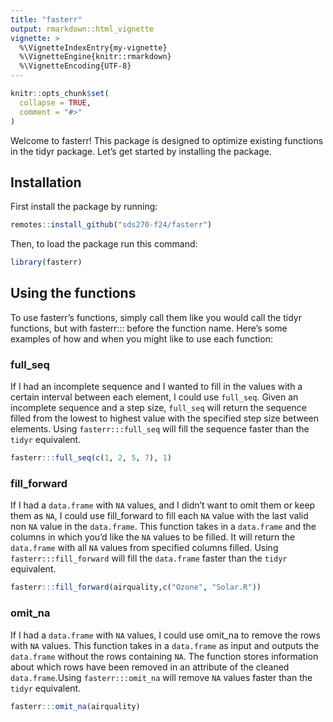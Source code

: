 ```yaml
---
title: "fasterr"
output: rmarkdown::html_vignette
vignette: >
  %\VignetteIndexEntry{my-vignette}
  %\VignetteEngine{knitr::rmarkdown}
  %\VignetteEncoding{UTF-8}
---
```


```r
knitr::opts_chunk$set(
  collapse = TRUE,
  comment = "#>"
)
```

Welcome to fasterr! This package is designed to optimize existing functions in the tidyr package. Let's get started by installing the package.

## Installation

First install the package by running:

```r
remotes::install_github("sds270-f24/fasterr")
```

Then, to load the package run this command:

```r
library(fasterr)
```

## Using the functions

To use fasterr's functions, simply call them like you would call the tidyr functions, but with fasterr::: before the function name. Here's some examples of how and when you might like to use each function:

### full_seq

If I had an incomplete sequence and I wanted to fill in the values with a certain interval between each element, I could use `full_seq`. Given an incomplete sequence and a step size, `full_seq` will return the sequence filled from the lowest to highest value with the specified step size between elements. Using `fasterr:::full_seq` will fill the sequence faster than the `tidyr` equivalent.

```r
fasterr:::full_seq(c(1, 2, 5, 7), 1)
```

### fill_forward

If I had a `data.frame` with `NA` values, and I didn't want to omit them or keep them as `NA`, I could use fill_forward to fill each `NA` value with the last valid non `NA` value in the `data.frame`. This function takes in a `data.frame` and the columns in which you'd like the `NA` values to be filled. It will return the `data.frame` with all `NA` values from specified columns filled. Using `fasterr:::fill_forward` will fill the `data.frame` faster than the `tidyr` equivalent.

```r
fasterr:::fill_forward(airquality,c("Ozone", "Solar.R"))
```

### omit_na
If I had a `data.frame` with `NA` values, I could use omit_na to remove the rows with `NA` values. This function takes in a `data.frame` as input and outputs the `data.frame` without the rows containing `NA`. The function stores information about which rows have been removed in an attribute of the cleaned `data.frame`.Using `fasterr:::omit_na` will remove `NA` values faster than the `tidyr` equivalent.
```r
fasterr:::omit_na(airquality)
```
